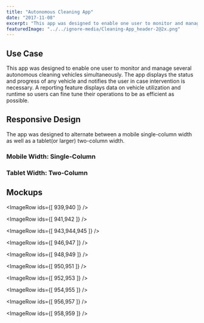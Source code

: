 ```yaml
---
title: "Autonomous Cleaning App"
date: "2017-11-08"
excerpt: "This app was designed to enable one user to monitor and manage several autonomous cleaning vehicles simultaneously. The app displays the status and progress of any vehicle and notifies the user in case intervention is necessary. A reporting feature displays data on vehicle utilization and runtime so users can fine tune their operations to be as efficient as possible."
featuredImage: "../../ignore-media/Cleaning-App_header-2@2x.png"
---
```




## Use Case

This app was designed to enable one user to monitor and manage several autonomous cleaning vehicles simultaneously. The app displays the status and progress of any vehicle and notifies the user in case intervention is necessary. A reporting feature displays data on vehicle utilization and runtime so users can fine tune their operations to be as efficient as possible.

## Responsive Design

The app was designed to alternate between a mobile single-column width as well as a tablet(or larger) two-column width.

### Mobile Width: Single-Column

<MdxVideo src={mobileVideo} />

### Tablet Width: Two-Column

<MdxVideo src={tabletVideo} />

## Mockups

<ImageRow ids={[ 939,940 ]} />

<ImageRow ids={[ 941,942 ]} />

<ImageRow ids={[ 943,944,945 ]} />

<ImageRow ids={[ 946,947 ]} />

<ImageRow ids={[ 948,949 ]} />

<ImageRow ids={[ 950,951 ]} />

<ImageRow ids={[ 952,953 ]} />

<ImageRow ids={[ 954,955 ]} />

<ImageRow ids={[ 956,957 ]} />

<ImageRow ids={[ 958,959 ]} />
